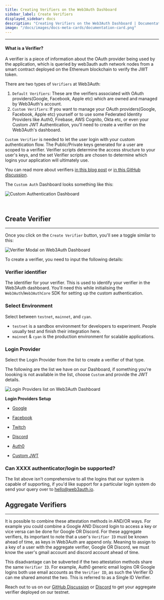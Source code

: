 ```yaml
---
title: Creating Verifiers on the Web3Auth Dashboard
sidebar_label: Create Verifiers
displayed_sidebar: docs
description: "Creating Verifiers on the Web3Auth Dashboard | Documentation - Web3Auth"
image: "/docs/images/docs-meta-cards/documentation-card.png"
---
```


---

#### What is a Verifier?

A verifier is a piece of information about the OAuth provider being used by the application, which is queried by web3auth auth network nodes from a
smart contract deployed on the Ethereum blockchain to verify the JWT token.

There are two types of `Verifiers` at Web3Auth:

1. `Default Verifiers`: These are the verifiers associated with OAuth providers(Google, Facebook, Apple etc) which are owned and managed by Web3Auth's
   account.
2. `Custom Verifiers`: If you want to manage your OAuth providers(Google, Facebook, Apple etc) yourself or to use some Federated Identity Providers
   like Auth0, Firebase, AWS Cognito, Okta etc, or even your Custom JWT Authentication, you'll need to create a verifier on the Web3Auth's dashboard.

`Custom Verifier` is needed to let the user login with your custom authentication flow. The Public/Private keys generated for a user are scoped to a
verifier. Verifier scripts determine the access structure to your user's keys, and the set Verifier scripts are chosen to determine which logins your
application will ultimately use.

You can read more about verifiers [in this blog post](https://medium.com/toruslabs/key-assignments-resolution-and-retrieval-afb984500612) or
[in this GitHub discussion](https://github.com/orgs/Web3Auth/discussions/427#discussioncomment-3442052).

The `Custom Auth` Dashboard looks something like this:

![Custom Authentication Dashboard](/dashboard/custom_auth.png)

<br />

## Create Verifier

---

Once you click on the `Create Verifier` button, you'll see a toggle similar to this:

![Verifier Modal on Web3Auth Dashboard](/dashboard/verifiers/verifier-modal.png)

To create a verifier, you need to input the following details:

### Verifier identifier

The identifier for your verifier. This is used to identify your verifier in the Web3Auth dashboard. You'll need this while initialising the
`Web3Auth`/`Web3AuthCore` SDK for setting up the custom authentication.

### Select Environment

Select between `testnet`, `mainnet`, and `cyan`.

- `testnet` is a sandbox environment for developers to experiment. People usually test and finish their integration here.
- `mainnet` & `cyan` is the production environment for scalable applications.

### Login Provider

Select the Login Provider from the list to create a verifier of that type.

The following are the list we have on our Dashboard, if something you're loooking is not available in the list, choose `Custom` and provide the JWT
details.

![Login Providers list on Web3Auth Dashboard](/dashboard/verifiers/login-providers-list.png)

**Login Providers Setup**

- [Google](/custom-authentication/social-providers/google)

- [Facebook](/custom-authentication/social-providers/facebook)

- [Twitch](/custom-authentication/social-providers/twitch)

- [Discord](/custom-authentication/social-providers/discord)

- [Auth0](/custom-authentication/federated-identity-providers#auth0)

- [Custom JWT](/custom-authentication/byo-jwt-providers)

### Can XXXX authenticator/login be supported?

The list above isn't comprehensive to all the logins that our system is capable of supporting, if you'd like support for a particular login system do
send your query over to hello@web3auth.io.

## Aggregate Verifiers

---

It is possible to combine these attestation methods in AND/OR ways. For example you could combine a Google AND Discord login to access a key or vice
versa can be done for Google OR Discord. For these aggregate verifiers, its important to note that a user's `Verifier ID` must be known ahead of time,
as keys in Web3Auth are append only. Meaning to assign to a key of a user with the aggregate verifier, Google OR Discord, we must know the user's
gmail account and discord account ahead of time.

This disadvantage can be subverted if the two attestation methods share the same `Verifier ID`. For example, Auth0 generic email logins OR Google
logins both use email accounts as the `Verifier ID`, as such the Verifier ID can me shared amonst the two. This is referred to as a Single ID
Verifier.

Reach out to us on our [GitHub Discussion](https://web3auth.io/discussions) or [Discord](https://discord.gg/web3auth) to get your aggregate verifier
deployed on our testnet.
